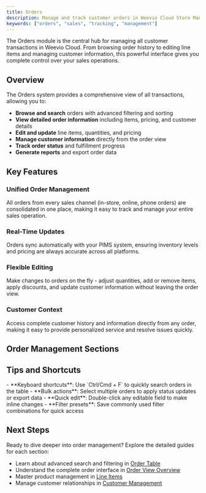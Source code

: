 ```yaml
---
title: Orders
description: Manage and track customer orders in Weevio Cloud Store Management.
keywords: ["orders", "sales", "tracking", "management"]
---
```


The Orders module is the central hub for managing all customer transactions in Weevio Cloud. From browsing order history to editing line items and managing customer information, this powerful interface gives you complete control over your sales operations.

## Overview

The Orders system provides a comprehensive view of all transactions, allowing you to:

- **Browse and search** orders with advanced filtering and sorting
- **View detailed order information** including items, pricing, and customer details
- **Edit and update** line items, quantities, and pricing
- **Manage customer information** directly from the order view
- **Track order status** and fulfillment progress
- **Generate reports** and export order data

## Key Features

### Unified Order Management

All orders from every sales channel (in-store, online, phone orders) are consolidated in one place, making it easy to track and manage your entire sales operation.

### Real-Time Updates

Orders sync automatically with your PIMS system, ensuring inventory levels and pricing are always accurate across all platforms.

### Flexible Editing

Make changes to orders on the fly - adjust quantities, add or remove items, apply discounts, and update customer information without leaving the order view.

### Customer Context

Access complete customer history and information directly from any order, making it easy to provide personalized service and resolve issues quickly.

## Order Management Sections

<CardGrid>
  <Card
    title="Order Table"
    description="Browse, search, and filter all orders with a powerful data table interface. Sort by date, customer, status, total, and more."
    href="/store/orders/order-table"
  />
  <Card
    title="Order View Overview"
    description="View comprehensive order details including customer info, line items, totals, payments, and shipping information all in one place."
    href="/store/orders/order-view-overview"
  />
  <Card
    title="Line Items"
    description="Add, edit, and remove products from orders. Adjust quantities, pricing, and discounts with real-time inventory validation."
    href="/store/orders/line-items"
  />
  <Card
    title="Customer Management"
    description="View and update customer information, including contact details, shipping addresses, and order history."
    href="/store/orders/customer-management"
  />
</CardGrid>

## Tips and Shortcuts

<Note type="info" title="Pro Tips">
- **Keyboard shortcuts**: Use `Ctrl/Cmd + F` to quickly search orders in the table
- **Bulk actions**: Select multiple orders to apply status updates or export data
- **Quick edit**: Double-click any editable field to make inline changes
- **Filter presets**: Save commonly used filter combinations for quick access
</Note>

## Next Steps

Ready to dive deeper into order management? Explore the detailed guides for each section:

- Learn about advanced search and filtering in [Order Table](/store/orders/order-table)
- Understand the complete order interface in [Order View Overview](/store/orders/order-view-overview)
- Master product management in [Line Items](/store/orders/line-items)
- Manage customer relationships in [Customer Management](/store/orders/customer-management)